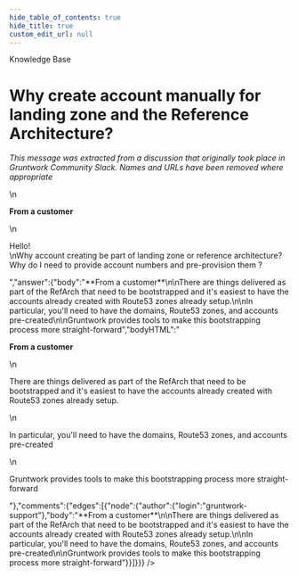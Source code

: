 ```yaml
---
hide_table_of_contents: true
hide_title: true
custom_edit_url: null
---
```



<CenterLayout>
<span class="title">Knowledge Base</span>
<h1>Why create account manually for landing zone and the Reference Architecture?</h1>
<GitHub json={{"id":"MDEwOkRpc2N1c3Npb24zNTUyODc5","number":20,"author":{"login":"gruntwork-support"},"title":"Why create account manually for landing zone and the Reference Architecture?","body":"_This message was extracted from a discussion that originally took place in Gruntwork Community Slack. Names and URLs have been removed where appropriate_\n\n**From a customer**\n\nHello!\nWhy account creating be part of landing zone or reference architecture? Why do I need to provide account numbers and pre-provision them ?","bodyHTML":"<p dir=\"auto\"><em>This message was extracted from a discussion that originally took place in Gruntwork Community Slack. Names and URLs have been removed where appropriate</em></p>\n<p dir=\"auto\"><strong>From a customer</strong></p>\n<p dir=\"auto\">Hello!<br>\nWhy account creating be part of landing zone or reference architecture? Why do I need to provide account numbers and pre-provision them ?</p>","answer":{"body":"**From a customer**\n\nThere are things delivered as part of the RefArch that need to be bootstrapped and it's easiest to have the accounts already created with Route53 zones already setup.\n\nIn particular, you'll need to have the domains, Route53 zones, and accounts pre-created\n\nGruntwork provides tools to make this bootstrapping process more straight-forward","bodyHTML":"<p dir=\"auto\"><strong>From a customer</strong></p>\n<p dir=\"auto\">There are things delivered as part of the RefArch that need to be bootstrapped and it's easiest to have the accounts already created with Route53 zones already setup.</p>\n<p dir=\"auto\">In particular, you'll need to have the domains, Route53 zones, and accounts pre-created</p>\n<p dir=\"auto\">Gruntwork provides tools to make this bootstrapping process more straight-forward</p>"},"comments":{"edges":[{"node":{"author":{"login":"gruntwork-support"},"body":"**From a customer**\n\nThere are things delivered as part of the RefArch that need to be bootstrapped and it's easiest to have the accounts already created with Route53 zones already setup.\n\nIn particular, you'll need to have the domains, Route53 zones, and accounts pre-created\n\nGruntwork provides tools to make this bootstrapping process more straight-forward"}}]}}} />

</CenterLayout>
  

<!-- ##DOCS-SOURCER-START
{
  "sourcePlugin": "github-discussions",
  "hash": "53f838b5b76dc75c0dd209c8673217ef"
}
##DOCS-SOURCER-END -->
